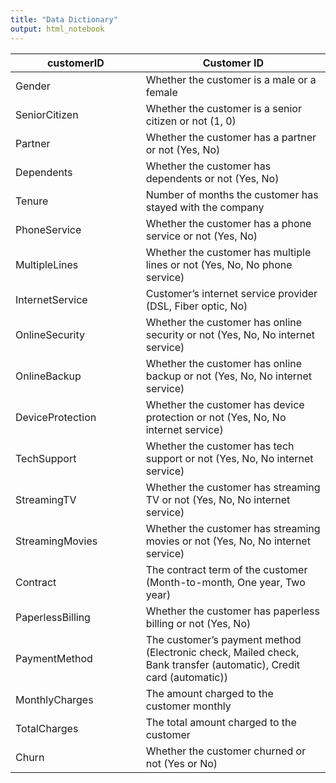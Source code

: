 ```yaml
---
title: "Data Dictionary"
output: html_notebook
---
```



| customerID |	Customer ID|
|-----|-------|
| Gender | Whether the customer is a male or a female |
| SeniorCitizen |Whether the customer is a senior citizen or not (1, 0) |
| Partner | Whether the customer has a partner or not (Yes, No) |
| Dependents | Whether the customer has dependents or not (Yes, No) |
| Tenure | Number of months the customer has stayed with the company |
| PhoneService | Whether the customer has a phone service or not (Yes, No) |
| MultipleLines | Whether the customer has multiple lines or not (Yes, No, No phone service) |
| InternetService | Customer’s internet service provider (DSL, Fiber optic, No) |
| OnlineSecurity | Whether the customer has online security or not (Yes, No, No internet service) |
| OnlineBackup | Whether the customer has online backup or not (Yes, No, No internet service) |
| DeviceProtection | Whether the customer has device protection or not (Yes, No, No internet service) |
| TechSupport | Whether the customer has tech support or not (Yes, No, No internet service) |
| StreamingTV | Whether the customer has streaming TV or not (Yes, No, No internet service) |
| StreamingMovies | Whether the customer has streaming movies or not (Yes, No, No internet  service) |
| Contract | The contract term of the customer (Month-to-month, One year, Two year) |
| PaperlessBilling | Whether the customer has paperless billing or not (Yes, No) |
| PaymentMethod | The customer’s payment method (Electronic check, Mailed check, Bank transfer (automatic), Credit card (automatic)) |
| MonthlyCharges | The amount charged to the customer monthly |
| TotalCharges | The total amount charged to the customer |
| Churn	| Whether the customer churned or not (Yes or No) |
